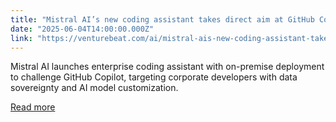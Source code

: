 ```yaml
---
title: "Mistral AI’s new coding assistant takes direct aim at GitHub Copilot"
date: "2025-06-04T14:00:00.000Z"
link: "https://venturebeat.com/ai/mistral-ais-new-coding-assistant-takes-direct-aim-at-github-copilot/"
---
```


Mistral AI launches enterprise coding assistant with on-premise deployment to challenge GitHub Copilot, targeting corporate developers with data sovereignty and AI model customization.

[Read more](https://venturebeat.com/ai/mistral-ais-new-coding-assistant-takes-direct-aim-at-github-copilot/)
